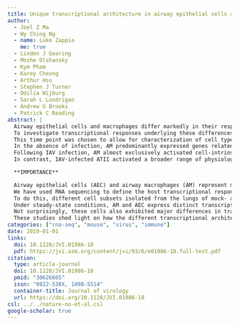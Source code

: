 ```yaml
---
title: Unique transcriptional architecture in airway epithelial cells and macrophages shapes distinct responses following influenza virus infection ex vivo
author:
  - Joel Z Ma
  - Wy Ching Ng
  - name: Luke Zappia
    me: true
  - Linden J Gearing
  - Moshe Olshansky
  - Kym Pham
  - Karey Cheong
  - Arthur Hsu
  - Stephen J Turner
  - Odilia Wijburg
  - Sarah L Londrigan
  - Andrew G Brooks
  - Patrick C Reading
abstract: |
  Airway epithelial cells and macrophages differ markedly in their responses to influenza A virus (IAV) infection.
  To investigate transcriptional responses underlying these differences, purified subsets of type II airway epithelial cells (ATII) and alveolar macrophages (AM) recovered from the lungs of mock- or IAV-infected mice at 9 h postinfection were subjected to RNA sequencing.
  This time point was chosen to allow for characterization of cell types first infected with the virus inoculum, prior to multicycle virus replication and the infiltration of inflammatory cells into the airways.
  In the absence of infection, AM predominantly expressed genes related to immunity, whereas ATII expressed genes consistent with their physiological roles in the lung.
  Following IAV infection, AM almost exclusively activated cell-intrinsic antiviral pathways that were dependent on interferon (IFN) regulatory factor 3/7 (IRF3/7) and/or type I IFN signaling.
  In contrast, IAV-infected ATII activated a broader range of physiological responses, including cell-intrinsic antiviral pathways, which were both independent of and dependent on IRF3/7 and/or type I IFN. These data suggest that transcriptional profiles hardwired during development are a major determinant underlying the different responses of ATII and AM to IAV infection.

  **IMPORTANCE**

  Airway epithelial cells (AEC) and airway macrophages (AM) represent major targets of influenza A virus (IAV) infection in the lung, yet the two cell types respond very differently to IAV infection.
  We have used RNA sequencing to define the host transcriptional responses in each cell type under steady-state conditions as well as following IAV infection.
  To do this, different cell subsets isolated from the lungs of mock- and IAV-infected mice were subjected to RNA sequencing.
  Under steady-state conditions, AM and AEC express distinct transcriptional activities, consistent with distinct physiological roles in the airways.
  Not surprisingly, these cells also exhibited major differences in transcriptional responses following IAV infection.
  These studies shed light on how the different transcriptional architectures of airway cells from two different lineages drive transcriptional responses to IAV infection.
categories: ["rna-seq", "mouse", "virus", "immune"]
date: 2019-01-01
links:
  doi: 10.1128/JVI.01986-18
  pdf: https://jvi.asm.org/content/jvi/93/6/e01986-18.full-text.pdf
citation:
  type: article-journal
  doi: 10.1128/JVI.01986-18
  pmid: "30626665"
  issn: "0022-538X, 1098-5514"
  container-title: Journal of virology
  url: https://doi.org/10.1128/JVI.01986-18
csl: ../../nature-no-et-al.csl
google-scholar: true
---
```

